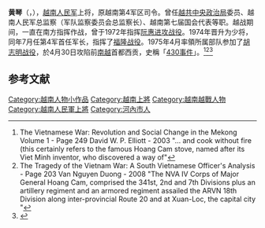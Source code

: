 '''黄琴'''（{{lang-vi|'''Hoàng Cầm'''}}，{{bd|1920年|4月30日|2013年|8月19日|catIdx=Hoang}}），[[越南人民军|越南人民军]]上将，原越南第4军区司令。曾任[[越南共产党中央政治局|越共中央政治局]]委员、越南人民军总监察（军队监察委员会总监察长）、越南第七届国会代表等职。越战期间，一直在南方指挥作战，曾于1972年指挥[[复活节攻势|阮惠进攻战役]]。1974年晋升为少将，同年7月任第4军首任军长，指挥了[[福隆战役|福隆战役]]。1975年4月率領所属部队参加了[[胡志明战役|胡志明战役]]，於4月30日攻陷前[[越南共和國|南越]]首都西贡，史稱「[[430事件|430事件]]」。<ref>The Vietnamese War: Revolution and Social Change in the Mekong   Volume 1 - Page 249 David W. P. Elliott - 2003 "... and cook without fire (this certainly refers to the famous Hoang Cam stove, named after its Viet Minh inventor, who discovered a way of"</ref><ref>The Tragedy of the Vietnam War: A South Vietnamese Officer's Analysis - Page 203 Van Nguyen Duong - 2008 "The NVA IV Corps of Major General Hoang Cam, comprised the 341st, 2nd and 7th Divisions plus an artillery regiment and an armored regiment assailed the ARVN 18th Division along inter-provincial Route 20 and at Xuan-Loc, the capital city "</ref><ref name="Birth">{{cite book|last = Hoàng|first = Phan|title = Phỏng vấn các tướng lĩnh Việt Nam: tập 1-2-3|publisher = Trẻ|year = 1999|page = 10|language = vi|url = http://books.google.com/books?id=mHluAAAAMAAJ&q=%22Ho%C3%A0ng+C%E1%BA%A7m%22+1920&dq=%22Ho%C3%A0ng+C%E1%BA%A7m%22+1920&source=bl&ots=1WfFX9TPCG&sig=eFb7v88ScvYpADq54_jS4kO4Mbo&hl=en&sa=X&ei=BcBpUO6YKfHp0QGSvoGADw&ved=0CDMQ6AEwAQ}}</ref>

==参考文献==
<references/>

{{DEFAULTSORT:Hoàng Cầm}}
[[Category:越南人物小作品|Category:越南人物小作品]]
[[Category:越南上將|Category:越南上將]]
[[Category:越南越戰人物|Category:越南越戰人物]]
[[Category:越南人民軍上將|Category:越南人民軍上將]]
[[Category:河內市人|Category:河內市人]]